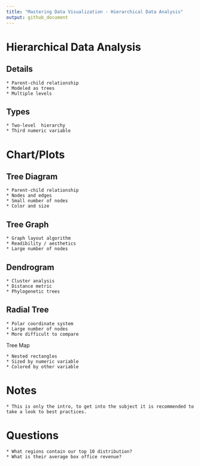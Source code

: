 ```yaml
---
title: "Mastering Data Visualization - Hierarchical Data Analysis"
output: github_document
---
```


# Hierarchical Data Analysis


## Details

    * Parent-child relationship
    * Modeled as trees
    * Multiple levels

## Types

    * Two-level  hierarchy
    * Third numeric variable
    
# Chart/Plots

## Tree Diagram

    * Parent-child relationship
    * Nodes and edges
    * Small number of nodes
    * Color and size
    
## Tree Graph

    * Graph layout algorithm
    * Readibility / aesthetics
    * Large number of nodes
    
## Dendrogram

    * Cluster analysis
    * Distance metric
    * Phylogenetic trees
    
## Radial Tree

    * Polar coordinate system
    * Large number of nodes
    * More difficult to compare
    
Tree Map

    * Nested rectangles
    * Sized by numeric variable
    * Colored by other variable
    
# Notes

    * This is only the intro, to get into the subject it is recommended to take a look to best practices.

# Questions

    * What regions contain our top 10 distribution?
    * What is their average box office revenue?